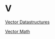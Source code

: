 # V {-}

[Vector Datastructures](https://linkedin-learning.pxf.io/rwkly_vector)

[Vector Math](https://linkedin-learning.pxf.io/rweekly_vectormath)
